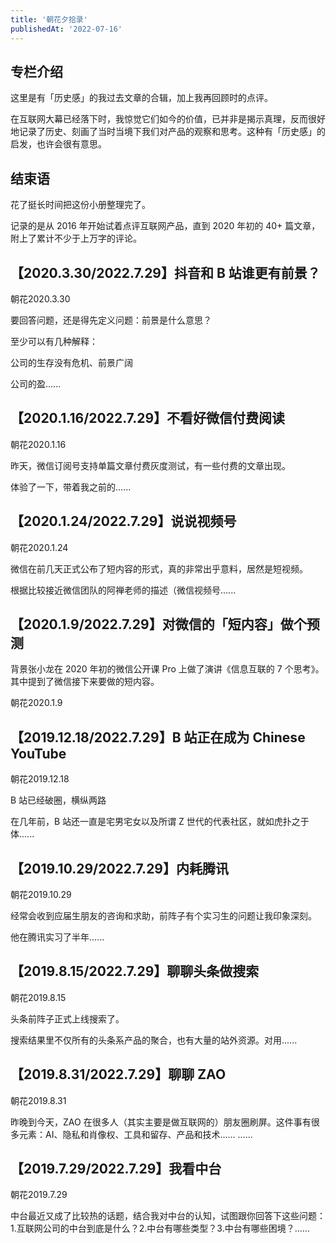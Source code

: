 ```yaml
---
title: '朝花夕拾录'
publishedAt: '2022-07-16'
---
```


## 专栏介绍

这里是有「历史感」的我过去文章的合辑，加上我再回顾时的点评。  
  
在互联网大幕已经落下时，我惊觉它们如今的价值，已并非是揭示真理，反而很好地记录了历史、刻画了当时当境下我们对产品的观察和思考。这种有「历史感」的启发，也许会很有意思。

## 结束语
花了挺长时间把这份小册整理完了。

记录的是从 2016 年开始试着点评互联网产品，直到 2020 年初的 40+ 篇文章，附上了累计不少于上万字的评论。

## 【2020.3.30/2022.7.29】抖音和 B 站谁更有前景？
朝花2020.3.30

要回答问题，还是得先定义问题：前景是什么意思？

至少可以有几种解释：

公司的生存没有危机、前景广阔

公司的盈......

## 【2020.1.16/2022.7.29】不看好微信付费阅读
朝花2020.1.16

昨天，微信订阅号支持单篇文章付费灰度测试，有一些付费的文章出现。

体验了一下，带着我之前的......

## 【2020.1.24/2022.7.29】说说视频号
朝花2020.1.24

微信在前几天正式公布了短内容的形式，真的非常出乎意料，居然是短视频。

根据比较接近微信团队的阿禅老师的描述（微信视频号......

## 【2020.1.9/2022.7.29】对微信的「短内容」做个预测
背景张小龙在 2020 年初的微信公开课 Pro 上做了演讲《信息互联的 7 个思考》。其中提到了微信接下来要做的短内容。

朝花2020.1.9

## 【2019.12.18/2022.7.29】B 站正在成为 Chinese YouTube
朝花2019.12.18

B 站已经破圈，横纵两路

在几年前，B 站还一直是宅男宅女以及所谓 Z 世代的代表社区，就如虎扑之于体......

## 【2019.10.29/2022.7.29】内耗腾讯
朝花2019.10.29

经常会收到应届生朋友的咨询和求助，前阵子有个实习生的问题让我印象深刻。

他在腾讯实习了半年......

## 【2019.8.15/2022.7.29】聊聊头条做搜索
朝花2019.8.15

头条前阵子正式上线搜索了。

搜索结果里不仅所有的头条系产品的聚合，也有大量的站外资源。对用......

## 【2019.8.31/2022.7.29】聊聊 ZAO
朝花2019.8.31

昨晚到今天，ZAO 在很多人（其实主要是做互联网的）朋友圈刷屏。这件事有很多元素：AI、隐私和肖像权、工具和留存、产品和技术…… ......

## 【2019.7.29/2022.7.29】我看中台
朝花2019.7.29

中台最近又成了比较热的话题，结合我对中台的认知，试图跟你回答下这些问题：1.互联网公司的中台到底是什么？2.中台有哪些类型？3.中台有哪些困境？......